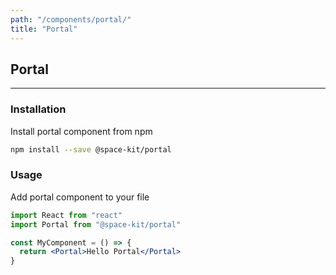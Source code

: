 ```yaml
---
path: "/components/portal/"
title: "Portal"
---
```


## Portal

---

### Installation

Install portal component from npm

```bash
npm install --save @space-kit/portal
```

### Usage

Add portal component to your file

```jsx
import React from "react"
import Portal from "@space-kit/portal"

const MyComponent = () => {
  return <Portal>Hello Portal</Portal>
}
```